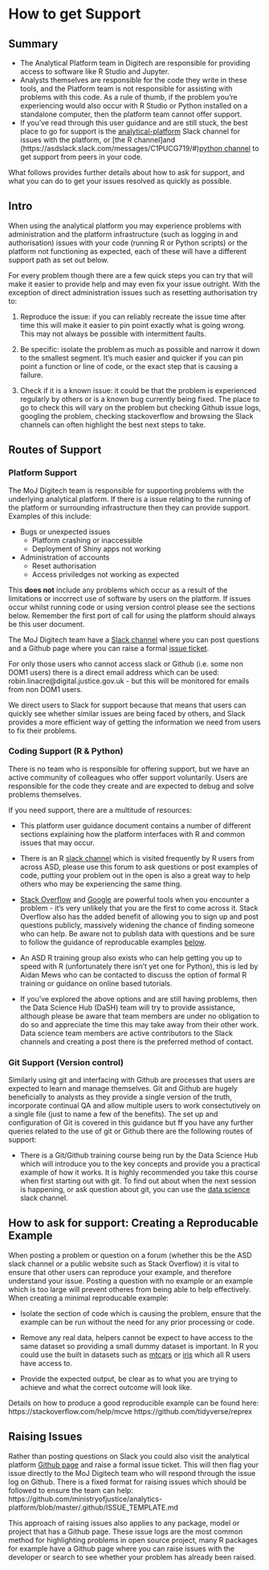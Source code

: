 # How to get Support

## Summary

- The Analytical Platform team in Digitech are responsible for providing access to software like R Studio and Jupyter. 
- Analysts themselves are responsible for the code they write in these tools, and the Platform team is not responsible for assisting with problems with this code.  As a rule of thumb, if the problem you're experiencing would also occur with R Studio or Python installed on a standalone computer, then the platform team cannot offer support.
- If you've read through this user guidance and are still stuck, the best place to go for support is the [analytical-platform](https://asdslack.slack.com/messages/C4PF7QAJZ/#) Slack channel for issues with the platform, or [the R channel]and (https://asdslack.slack.com/messages/C1PUCG719/#)[python channel](https://asdslack.slack.com/messages/C1Q09V86S/#) to get support from peers in your code.

What follows provides further details about how to ask for support, and what you can do to get your issues resolved as quickly as possible.

## Intro

When using the analytical platform you may experience problems with administration and the platform infrastructure (such as logging in and authorisation) issues with your code (running R or Python scripts) or the platform not functioning as expected, each of these will have a different support path as set out below.

For every problem though there are a few quick steps you can try that will make it easier to provide help and may even fix your issue outright. With the exception of direct administration issues such as resetting authorisation try to:

1. Reproduce the issue: if you can reliably recreate the issue time after time this will make it easier to pin point exactly what is going wrong. This may not always be possible with intermittent faults.

2. Be specific: isolate the problem as much as possible and narrow it down to the smallest segment. It's much easier and quicker if you can pin point a function or line of code, or the exact step that is causing a failure.

3. Check if it is a known issue: it could be that the problem is experienced regularly by others or is a known bug currently being fixed. The place to go to check this will vary on the problem but checking Github issue logs, googling the problem, checking stackoverflow and browsing the Slack channels can often highlight the best next steps to take. 

## Routes of Support

### Platform Support

The MoJ Digitech team is responsible for supporting problems with the underlying analytical platform. If there is a issue relating to the running of the platform or surrounding infrastructure then they can provide support. Examples of this include:


* Bugs or unexpected issues
    + Platform crashing or inaccessible
    + Deployment of Shiny apps not working
    
* Administration of accounts
    + Reset authorisation
    + Access priviledges not working as expected
    
This **does not** include any problems which occur as a result of the limitations or incorrect use of software by users on the platform. If issues occur whilst running code or using version control please see the sections below. Remember the first port of call for using the platform should always be this user document.

The MoJ Digitech team have a [Slack channel]((https://asdslack.slack.com/messages/C4PF7QAJZ/#)) where you can post questions and a Github page where you can raise a formal [issue ticket](https://github.com/ministryofjustice/analytics-platform/issues).

For only those users who cannot access slack or Github (i.e. some non DOM1 users) there is a direct email address which can be used: robin.linacre@digital.justice.gov.uk - but this will be monitored for emails from non DOM1 users.

We direct users to Slack for support because that means that users can quickly see whether similar issues are being faced by others, and Slack provides a more efficient way of getting the information we need from users to fix their problems.

### Coding Support (R & Python)

There is no team who is responsible for offering support, but we have an active community of colleagues who offer support voluntarily.  Users are responsible for the code they create and are expected to debug and solve problems themselves. 

If you need support, there are a multitude of resources:

* This platform user guidance document contains a number of different sections explaining how the platform interfaces with R and common issues that may occur.

* There is an R [slack channel](https://asdslack.slack.com/) which is visited frequently by R users from across ASD, please use this forum to ask questions or post examples of code, putting your problem out in the open is also a great way to help others who may be experiencing the same thing.

* [Stack Overflow](https://stackoverflow.com/) and [Google](https://www.google.co.uk/) are powerful tools when you encounter a problem - it's very unlikely that you are the first to come across it. Stack Overflow also has the added benefit of allowing you to sign up and post questions publicly, massively widening the chance of finding someone who can help. Be aware not to publish data with questions and be sure to follow the guidance of reproducable examples [below](#creating-a-reproducable-example). 

* An ASD R training group also exists who can help getting you up to speed with R (unfortunately there isn't yet one for Python), this is led by Aidan Mews who can be contacted to discuss the option of formal R training or guidance on online based tutorials.

* If you've explored the above options and are still having problems, then the Data Science Hub (DaSH) team will try to provide assistance, although please be aware that team members are under no obligation to do so and appreciate the time this may take away from their other work. Data science team members are active contributors to the Slack channels and creating a post there is the preferred method of contact.

### Git Support (Version control)

Similarly using git and interfacing with Github are processes that users are expected to learn and manage themselves. Git and Github are hugely beneficially to analysts as they provide a single version of the truth, incorporate continual QA and allow multiple users to work consectutively on a single file (just to name a few of the benefits). The set up and configuration of Git is covered in this guidance but ff you have any further queries related to the use of git or Github there are the following routes of support: 

* There is a Git/Github training course being run by the Data Science Hub which will introduce you to the key concepts and provide you a practical example of how it works. It is highly recommended you take this course when first starting out with git. To find out about when the next session is happening, or ask question about git,  you can use the [data science](https://asdslack.slack.com/messages/C1Z8Q18LS/#) slack channel.

## How to ask for support:  Creating a Reproducable Example

When posting a problem or question on a forum (whether this be the ASD slack channel or a public website such as Stack Overflow) it is vital to ensure that other users can reproduce your example, and therefore understand your issue. Posting a question with no example or an example which is too large will prevent otheres from being able to help effectively. When creating a minimal reproducable example:

* Isolate the section of code which is causing the problem, ensure that the example can be run without the need for any prior processing or code.

* Remove any real data, helpers cannot be expect to have access to the same dataset so providing a small dummy dataset is important. In R you could use the built in datasets such as [mtcars](https://www.rdocumentation.org/packages/datasets/versions/3.4.3/topics/mtcars) or [iris](https://rpubs.com/moeransm/intro-iris) which all R users have access to.

* Provide the expected output, be clear as to what you are trying to achieve and what the correct outcome will look like.

Details on how to produce a good reproducible example can be found here:
https://stackoverflow.com/help/mcve
https://github.com/tidyverse/reprex 


## Raising Issues
  
Rather than posting questions on Slack you could also visit the analytical platform [Github page](https://github.com/ministryofjustice/analytics-platform/issues) and raise a formal issue ticket. This will then flag your issue directly to the MoJ Digitech team who will respond through the issue log on Github. There is a fixed format for raising issues which should be followed to ensure the team can help:
https://github.com/ministryofjustice/analytics-platform/blob/master/.github/ISSUE_TEMPLATE.md 


This approach of raising issues also applies to any package, model or project that has a Github page. These issue logs are the most common method for highlighting problems in open source project, many R packages for example have a Github page where you can raise issues with the developer or search to see whether your problem has already been raised. 
